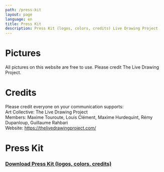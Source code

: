 ```yaml
---
path: /press-kit
layout: page
language: en
title: Press Kit
description: Press Kit (logos, colors, credits) Live Drawing Project
---
```


# Pictures

All pictures on this website are free to use. Please credit The Live Drawing Project.

# Credits 

Please credit everyone on your communication supports:   
Art Collective: The Live Drawing Project  
Members: Maxime Touroute, Louis Clément, Maxime Hurdequint, Rémy Dupanloup, Guillaume Rahbari  
Website: https://thelivedrawingproject.com/  


# Press Kit 

### [Download Press Kit (logos, colors, credits)](./../gallery/LiveDrawingPressKit.zip)

